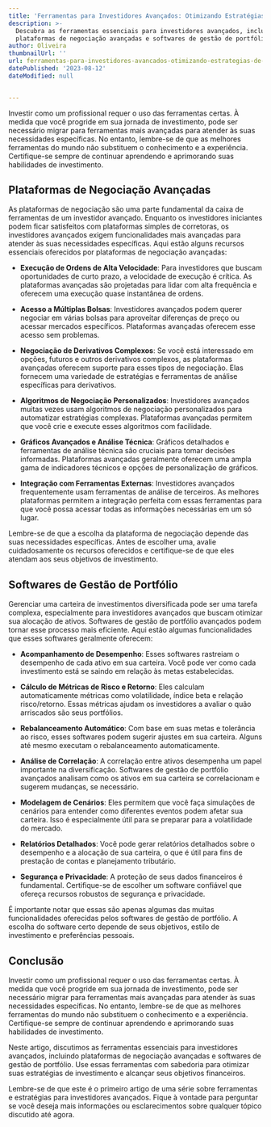 ```yaml
---
title: 'Ferramentas para Investidores Avançados: Otimizando Estratégias de Mercado'
description: >-
  Descubra as ferramentas essenciais para investidores avançados, incluindo
  plataformas de negociação avançadas e softwares de gestão de portfólio.
author: Oliveira
thumbnailUrl: ''
url: ferramentas-para-investidores-avancados-otimizando-estrategias-de-mercado
datePublished: '2023-08-12'
dateModified: null


---
```


Investir como um profissional requer o uso das ferramentas certas. À medida que você progride em sua jornada de investimento, pode ser necessário migrar para ferramentas mais avançadas para atender às suas necessidades específicas. No entanto, lembre-se de que as melhores ferramentas do mundo não substituem o conhecimento e a experiência. Certifique-se sempre de continuar aprendendo e aprimorando suas habilidades de investimento.

## Plataformas de Negociação Avançadas

As plataformas de negociação são uma parte fundamental da caixa de ferramentas de um investidor avançado. Enquanto os investidores iniciantes podem ficar satisfeitos com plataformas simples de corretoras, os investidores avançados exigem funcionalidades mais avançadas para atender às suas necessidades específicas. Aqui estão alguns recursos essenciais oferecidos por plataformas de negociação avançadas:

- **Execução de Ordens de Alta Velocidade**: Para investidores que buscam oportunidades de curto prazo, a velocidade de execução é crítica. As plataformas avançadas são projetadas para lidar com alta frequência e oferecem uma execução quase instantânea de ordens.

- **Acesso a Múltiplas Bolsas**: Investidores avançados podem querer negociar em várias bolsas para aproveitar diferenças de preço ou acessar mercados específicos. Plataformas avançadas oferecem esse acesso sem problemas.

- **Negociação de Derivativos Complexos**: Se você está interessado em opções, futuros e outros derivativos complexos, as plataformas avançadas oferecem suporte para esses tipos de negociação. Elas fornecem uma variedade de estratégias e ferramentas de análise específicas para derivativos.

- **Algoritmos de Negociação Personalizados**: Investidores avançados muitas vezes usam algoritmos de negociação personalizados para automatizar estratégias complexas. Plataformas avançadas permitem que você crie e execute esses algoritmos com facilidade.

- **Gráficos Avançados e Análise Técnica**: Gráficos detalhados e ferramentas de análise técnica são cruciais para tomar decisões informadas. Plataformas avançadas geralmente oferecem uma ampla gama de indicadores técnicos e opções de personalização de gráficos.

- **Integração com Ferramentas Externas**: Investidores avançados frequentemente usam ferramentas de análise de terceiros. As melhores plataformas permitem a integração perfeita com essas ferramentas para que você possa acessar todas as informações necessárias em um só lugar.

Lembre-se de que a escolha da plataforma de negociação depende das suas necessidades específicas. Antes de escolher uma, avalie cuidadosamente os recursos oferecidos e certifique-se de que eles atendam aos seus objetivos de investimento.

## Softwares de Gestão de Portfólio

Gerenciar uma carteira de investimentos diversificada pode ser uma tarefa complexa, especialmente para investidores avançados que buscam otimizar sua alocação de ativos. Softwares de gestão de portfólio avançados podem tornar esse processo mais eficiente. Aqui estão algumas funcionalidades que esses softwares geralmente oferecem:

- **Acompanhamento de Desempenho**: Esses softwares rastreiam o desempenho de cada ativo em sua carteira. Você pode ver como cada investimento está se saindo em relação às metas estabelecidas.

- **Cálculo de Métricas de Risco e Retorno**: Eles calculam automaticamente métricas como volatilidade, índice beta e relação risco/retorno. Essas métricas ajudam os investidores a avaliar o quão arriscados são seus portfólios.

- **Rebalanceamento Automático**: Com base em suas metas e tolerância ao risco, esses softwares podem sugerir ajustes em sua carteira. Alguns até mesmo executam o rebalanceamento automaticamente.

- **Análise de Correlação**: A correlação entre ativos desempenha um papel importante na diversificação. Softwares de gestão de portfólio avançados analisam como os ativos em sua carteira se correlacionam e sugerem mudanças, se necessário.

- **Modelagem de Cenários**: Eles permitem que você faça simulações de cenários para entender como diferentes eventos podem afetar sua carteira. Isso é especialmente útil para se preparar para a volatilidade do mercado.

- **Relatórios Detalhados**: Você pode gerar relatórios detalhados sobre o desempenho e a alocação de sua carteira, o que é útil para fins de prestação de contas e planejamento tributário.

- **Segurança e Privacidade**: A proteção de seus dados financeiros é fundamental. Certifique-se de escolher um software confiável que ofereça recursos robustos de segurança e privacidade.

É importante notar que essas são apenas algumas das muitas funcionalidades oferecidas pelos softwares de gestão de portfólio. A escolha do software certo depende de seus objetivos, estilo de investimento e preferências pessoais.

## Conclusão

Investir como um profissional requer o uso das ferramentas certas. À medida que você progride em sua jornada de investimento, pode ser necessário migrar para ferramentas mais avançadas para atender às suas necessidades específicas. No entanto, lembre-se de que as melhores ferramentas do mundo não substituem o conhecimento e a experiência. Certifique-se sempre de continuar aprendendo e aprimorando suas habilidades de investimento.

Neste artigo, discutimos as ferramentas essenciais para investidores avançados, incluindo plataformas de negociação avançadas e softwares de gestão de portfólio. Use essas ferramentas com sabedoria para otimizar suas estratégias de investimento e alcançar seus objetivos financeiros.

Lembre-se de que este é o primeiro artigo de uma série sobre ferramentas e estratégias para investidores avançados. Fique à vontade para perguntar se você deseja mais informações ou esclarecimentos sobre qualquer tópico discutido até agora.
